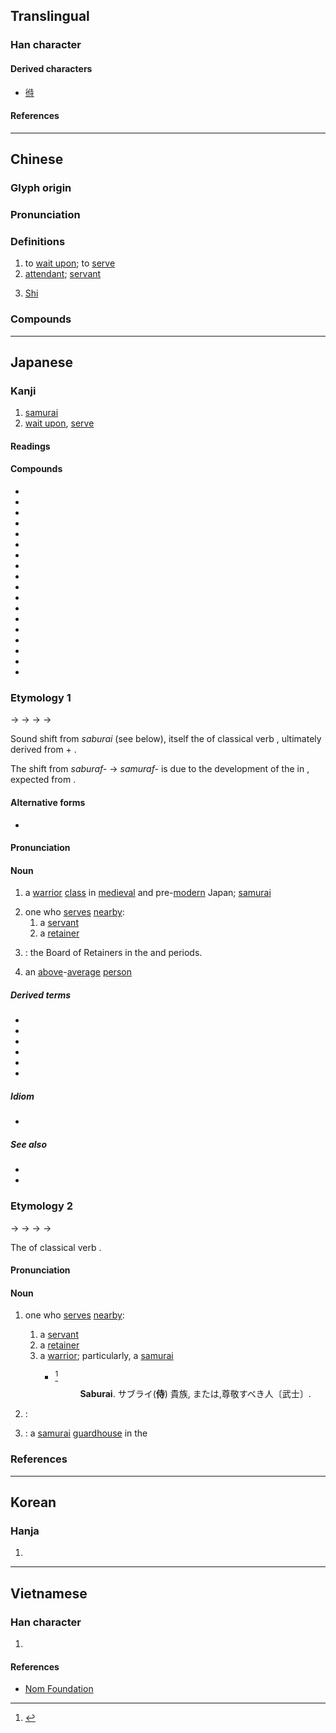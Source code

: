 {{character info}}
==Translingual==
{{stroke order|strokes=8}}

===Han character===
{{Han char|rn=9|rad=人|as=06|sn=8|four=24241|canj=OGDI|ids=⿰亻寺}}

====Derived characters====
* [[㣥]]

====References====
{{Han ref|kx=0101.260|dkj=00589|dj=0215.070|hdz=10143.170|uh=4F8D}}

----

==Chinese==
{{zh-forms}}

===Glyph origin===
{{Han etym}}

===Pronunciation===
{{zh-pron
|m=shì
|c=si6
|h=pfs=sṳ
|md=sê
|mn=ml:sī/qz:sīr/sāi/xm,zz:sū
|mn_note=sī/sīr - literary; sāi - vernacular; sū - vernacular (俗)
|mn-t=se6
|w=3zr
|mc=y
|oc=y
|ma=y
|cat=v,n,pn
}}

===Definitions===
{{zh-hanzi}}

# to [[wait upon]]; to [[serve]]
# [[attendant]]; [[servant]]
# {{surname|zh|dot=:}} [[Shi]]

===Compounds===
{{zh-der|中常侍|伏侍|侍中|侍人|侍候|侍兒|侍奉|侍女|侍妾|侍子|侍巾櫛|侍弄|侍役|侍從|侍御|侍應生|侍生|侍立|侍者|侍衛|侍講|侍讀|侍郎|侍醫|俠侍|內侍|奉侍|女侍|姬侍|媵侍|常侍|接侍|散騎常侍|服侍|近侍|選侍|重侍下|閽侍|陪侍|隨侍|鵠侍}}

----

==Japanese==

===Kanji===
{{ja-kanji|grade=c|rs=人06}}

# [[samurai]]
# [[wait upon]], [[serve]]

====Readings====
{{ja-readings
|goon=じ
|kanon=し
|kun=さぶらい-<さぶらひ, さぶら-う<さぶら-ふ, さむらい-<さむらひ, さむら-う<さむら-ふ, はべ-る
|nanori=つこ, ひと
}}

====Compounds====
{{der-top|Compounds}}
* {{ja-r|侍%医|じ%い}}
* {{ja-r|侍%衛|じ%えい}}
* {{ja-r|侍%御|じ%ぎょ}}
* {{ja-r|侍%講|じ%こう}}
* {{ja-r|侍%祭|じ%さい}}
* {{ja-r|侍%史|じ%し}}
* {{ja-r|侍%者|じ%しゃ}}
* {{ja-r|侍%臣|じ%しん}}
* {{ja-r|侍%従|じ%じゅう}}
* {{ja-r|侍%女|じ%じょ}}
* {{ja-r|侍%僧|じ%そう}}
* {{ja-r|侍%読|じ%どく}}
* {{ja-r|侍%婢|じ%ひ}}
* {{ja-r|侍%立|じ%りつ}}
* {{ja-r|近%侍|きん%じ}}
* {{ja-r|典%侍|てん%じ}}
* {{ja-r|内%侍|ない%じ}}
* {{ja-r|陪%侍|ばい%じ}}
{{der-bottom}}

===Etymology 1===
<div style=float:right;>
{{wp|lang=ja}}
{{wp|Samurai}}
</div>
{{ja-kanjitab|さむらい|yomi=k}}
{{IPAfont|⟨sa morapi<sub>1</sub>⟩}} → {{IPAchar|/saburapi/}} → {{IPAchar|/saburafi/}} → {{IPAchar|/samurawi/}} → {{IPAchar|/samurai/}}

Sound shift from ''saburai'' (see below), itself the {{m|ja|連用形|tr=ren'yōkei|pos=stem or continuative form}} of classical verb {{m|ja|侍ふ|tr=saburafu||to [[serve]]|pos=modern ''saburau''}}, ultimately derived from {{m|ja|さ|tr=sa-||pos=prefix meaning "[[early]]"}} + {{m|ja|守らふ|tr=morafu||to [[keep watch]]|pos=modern ''morau''}}.

The shift from ''saburaf-'' → ''samuraf-'' is due to the development of the {{m|ja|女性語|tr=josei-go||{{w|Gender differences in spoken Japanese|women's language}}}} in {{w|Middle Japanese}}, expected from {{m|ja|候|tr=sōrō||[[service]]|pos=classical ''saurafu''}}.

====Alternative forms====
* {{ja-l|士}}

====Pronunciation====
{{ja-pron|y=k|さむらい|acc=h|acc_ref=DJR,NHK}}

====Noun====
{{ja-noun|さむらい|hhira=さむらひ}}

# {{lb|ja|historical|sort=さむらい}} a [[warrior]] [[class]] in [[medieval]] and pre-[[modern]] Japan; [[samurai]]
#: {{synonyms|ja|武士|tr=bushi}}
# one who [[serve]]s [[nearby]]:
## a [[servant]]
## a [[retainer]]
# {{short for|ja|侍所|tr=samurai-dokoro|nodot=1}}: the Board of Retainers in the {{w|Kamakura period|Kamakura}} and {{w|Muromachi period|Muromachi}} periods.
# an [[above]]-[[average]] [[person]]

=====Derived terms=====
{{der-top}}
* {{ja-r|侍 気質|さむらい かたぎ}}
* {{ja-r|田舎%侍|いなか%-ざむらい}}
* {{ja-r|犬%侍|いぬ%ざむらい}}
* {{ja-r|忰%侍|かせ%-ざむらい}}
* {{ja-r|国%侍|くに%-ざむらい}}
* {{ja-r|若%侍|わか%-ざむらい}}
{{der-bottom}}

=====Idiom=====
* {{ja-r|黄%金 と 侍 は 朽ちて も 朽ちぬ|こ%がね と さむらい は くちて も くちぬ}}

=====See also=====
* {{ja-r|武士%道|ぶし%どう|samurai [[code of conduct]]}}
* {{ja-r|浪人|ろうにん|[[masterless]] [[samurai]]}}

===Etymology 2===
{{ja-kanjitab|さぶらい|yomi=k}}
{{IPAfont|⟨sa morapi<sub>1</sub>⟩}} → {{IPAchar|/saburapi/}} → {{IPAchar|/saburafi/}} → {{IPAchar|/saburawi/}} → {{IPAchar|/saburai/}}

The {{m|ja|連用形|tr=ren'yōkei|pos=stem or continuative form}} of classical verb {{m|ja|侍ふ|tr=saburafu||to [[serve]]}}.

====Pronunciation====
{{ja-pron|y=k|さぶらい}}

====Noun====
{{ja-noun|さぶらい|hhira=さぶらひ}}

# {{lb|ja|archaic|sort=さむらい}} one who [[serve]]s [[nearby]]:
## a [[servant]]
## a [[retainer]]
## a [[warrior]]; particularly, a [[samurai]]
##* {{RQ:Nippo Jisho|545}}<ref>{{R:Nippo Jisho}}</ref>
##*: '''Saburai'''. サブライ('''侍''') 貴族, または,尊敬すべき人〔武士〕.
# {{syn of|ja|下侍|tr=shimosaburai|nodot=1}}: {{rfdef|ja}}
# {{short for|ja|侍所|tr=saburai-dokoro|nodot=1}}: a [[samurai]] [[guardhouse]] in the {{w|Heian period}}

===References===
<references/>

----

==Korean==

===Hanja===
{{ko-hanja|시}}

# {{rfdef|ko|sort=人06}}

----

==Vietnamese==

===Han character===
{{vi-readings|reading=[[thị]]|rs=人06}}

# {{rfdef|vi|sort=人06}}

====References====
* [http://nomfoundation.org/common/nom_details.php?codepoint=4f8d Nom Foundation]